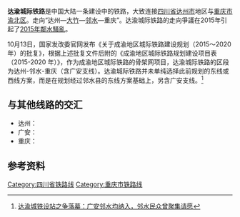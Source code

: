 {{SC Future infrastructure}}
{{CQ Future infrastructure}}
{{Citation style|time=2017-02-10+00:00}}
'''达渝城际铁路'''是中国大陆一条建设中的铁路，大致连接[[四川省|四川省]][[达州市|达州市]]地区与[[重庆市|重庆市]][[渝北区|渝北区]]。走向“达州—[[大竹|大竹]]—[[邻水|邻水]]—重庆”。达渝城际铁路的走向爭議在2015年引起了[[2015年鄰水騷亂|2015年鄰水騷亂]]。

10月13日，国家发改委官网发布《关于成渝地区城际铁路建设规划（2015～2020年）的批复》，根据上述批复文件后附的《成渝地区城际铁路规划建设项目表（2015-2020 年）》，作为成渝地区城际铁路的骨架网项目，达渝城际铁路的区段为达州-邻水-重庆（含广安支线）。达渝城际铁路并未单纯选择此前规划的东线或西线方案，而是在规划经过邻水县的东线方案基础上，另含广安支线。<ref>[http://www.thepaper.cn/newsDetail_forward_1384711 达渝城铁设站之争落幕：广安邻水均纳入，邻水民众曾聚集请愿]</ref>

==与其他线路的交汇==
*达州：
*广安：
*重庆：

== 参考资料 ==
{{reflist}}

{{交通小作品}}
[[Category:四川省铁路线|Category:四川省铁路线]]
[[Category:重庆市铁路线|Category:重庆市铁路线]]